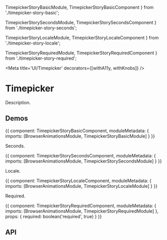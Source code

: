 



  TimepickerStoryBasicModule,
  TimepickerStoryBasicComponent
} from './timepicker-story-basic';

  TimepickerStorySecondsModule,
  TimepickerStorySecondsComponent
} from './timepicker-story-seconds';

  TimepickerStoryLocaleModule,
  TimepickerStoryLocaleComponent
} from './timepicker-story-locale';

  TimepickerStoryRequiredModule,
  TimepickerStoryRequiredComponent
} from './timepicker-story-required';

<Meta title='UI/Timepicker' decorators={[withA11y, withKnobs]} />

# Timepicker

Description.

## Demos

<Preview>
  <Story name='Basic' height='110px'>
    {{
      component: TimepickerStoryBasicComponent,
      moduleMetadata: {
        imports: [BrowserAnimationsModule, TimepickerStoryBasicModule]
      }
    }}
  </Story>
</Preview>

Seconds.

<Preview>
  <Story name='Seconds' height='110px'>
    {{
      component: TimepickerStorySecondsComponent,
      moduleMetadata: {
        imports: [BrowserAnimationsModule, TimepickerStorySecondsModule]
      }
    }}
  </Story>
</Preview>

Locale.

<Preview>
  <Story name='Locale' height='110px'>
    {{
      component: TimepickerStoryLocaleComponent,
      moduleMetadata: {
        imports: [BrowserAnimationsModule, TimepickerStoryLocaleModule]
      }
    }}
  </Story>
</Preview>

Required.

<Preview>
  <Story name='Required' height='110px'>
    {{
      component: TimepickerStoryRequiredComponent,
      moduleMetadata: {
        imports: [BrowserAnimationsModule, TimepickerStoryRequiredModule]
      },
      props: {
        required: boolean('required', true)
      }
    }}
  </Story>
</Preview>

## API

<Props of={ESTimepickerComponent} />
